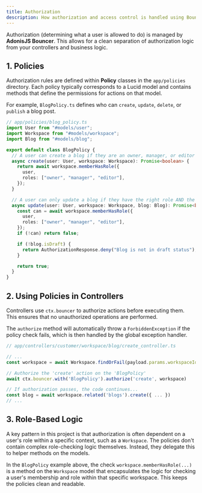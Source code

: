 ```yaml
---
title: Authorization
description: How authorization and access control is handled using Bouncer.
---
```


Authorization (determining what a user is allowed to do) is managed by **AdonisJS Bouncer**. This allows for a clean separation of authorization logic from your controllers and business logic.

## 1. Policies

Authorization rules are defined within **Policy** classes in the `app/policies` directory. Each policy typically corresponds to a Lucid model and contains methods that define the permissions for actions on that model.

For example, `BlogPolicy.ts` defines who can `create`, `update`, `delete`, or `publish` a blog post.

```typescript
// app/policies/blog_policy.ts
import User from "#models/user";
import Workspace from "#models/workspace";
import Blog from "#models/blog";

export default class BlogPolicy {
  // A user can create a blog if they are an owner, manager, or editor of the workspace.
  async create(user: User, workspace: Workspace): Promise<boolean> {
    return await workspace.memberHasRole({
      user,
      roles: ["owner", "manager", "editor"],
    });
  }

  // A user can only update a blog if they have the right role AND the blog is a draft.
  async update(user: User, workspace: Workspace, blog: Blog): Promise<boolean> {
    const can = await workspace.memberHasRole({
      user,
      roles: ["owner", "manager", "editor"],
    });
    if (!can) return false;

    if (!blog.isDraft) {
      return AuthorizationResponse.deny("Blog is not in draft status");
    }

    return true;
  }
}
```

## 2. Using Policies in Controllers

Controllers use `ctx.bouncer` to authorize actions before executing them. This ensures that no unauthorized operations are performed.

The `authorize` method will automatically throw a `ForbiddenException` if the policy check fails, which is then handled by the global exception handler.

```typescript
// app/controllers/customer/workspace/blog/create_controller.ts

// ...
const workspace = await Workspace.findOrFail(payload.params.workspaceId)

// Authorize the 'create' action on the 'BlogPolicy'
await ctx.bouncer.with('BlogPolicy').authorize('create', workspace)

// If authorization passes, the code continues...
const blog = await workspace.related('blogs').create({ ... })
// ...
```

## 3. Role-Based Logic

A key pattern in this project is that authorization is often dependent on a user's role within a specific context, such as a `Workspace`. The policies don't contain complex role-checking logic themselves. Instead, they delegate this to helper methods on the models.

In the `BlogPolicy` example above, the check `workspace.memberHasRole(...)` is a method on the `Workspace` model that encapsulates the logic for checking a user's membership and role within that specific workspace. This keeps the policies clean and readable.
